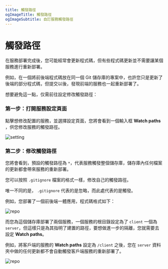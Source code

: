 ```yaml
---
title: 觸發路徑
ogImageTitle: 觸發路徑
ogImageSubtitle: 自訂服務觸發路徑
---
```


# 觸發路徑

在服務部署完成後，您可能經常會更新程式碼，但有些程式碼更新並不需要讓某個服務進行重新部署。

例如，在一個將前後端程式碼放在同一個 Git 儲存庫的專案中，也許您只是更新了後端的部分程式碼，但提交以後，發現前端的服務也一起重新部署了。

想要避免這一點，仅需前往設定修改觸發路徑：

### 第一步：打開服務設定頁面

點擊想修改配置的服務，並選擇設定頁面，您將會看到一個輸入框 **Watch paths** ，供您修改服務的觸發路徑。

![setting](/deploy/watch-path/setting.png)

### 第二步：修改觸發路徑

您將會看到，預設的觸發路徑為 `*`，代表服務觸發整個儲存庫，儲存庫內任何檔案的更新都會帶來服務的重新部署。

您可以按照 `.gitignore` 檔案的格式一樣，修改自己的觸發路徑。

唯一不同的是， `.gitignore` 代表的是忽略，而此處代表的是觸發。

例如，您部署了一個前後端一體應用，程式碼格式如下：

![repo](/deploy/watch-path/repo.png)

而您為這個儲存庫部署了兩個服務，一個服務的根目錄設定為了 `client` 一個為 `server`，但這樣只是為其指明了建置的路徑，要想做進一步的隔離，您就需要去設定 **Watch paths**。

例如，將客戶端的服務的 **Watch paths** 設定為 `/client` 之後，您在 `server` 資料夾中做的任何更新都不會自動觸發客戶端服務的重新部署了。

![repo](/deploy/watch-path/save.png)

